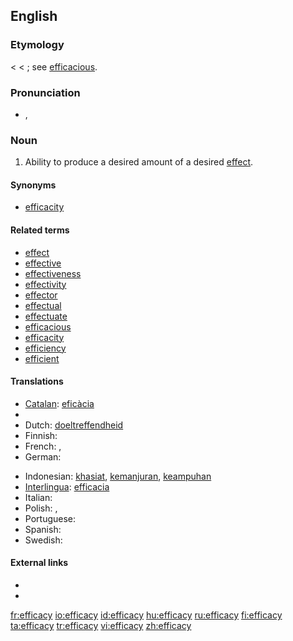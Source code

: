 ==English==

===Etymology===
< {{etyl|la}} {{term|efficacia||efficacy}} < {{term|efficax||efficacious}}; see [[efficacious]].

===Pronunciation===
* {{IPA|/ˈɛf.ɪ.kə.si/}}, {{SAMPA|/"Ef.I.k@.si/}}

===Noun===
{{en-noun|-}}

# {{uncountable}} Ability to produce a desired amount of a desired [[effect]].

====Synonyms====
* [[efficacity]]

====Related terms====
* [[effect]]
* [[effective]]
* [[effectiveness]]
* [[effectivity]]
* [[effector]]
* [[effectual]]
* [[effectuate]]
* [[efficacious]]
* [[efficacity]]
* [[efficiency]]
* [[efficient]]

====Translations====
{{trans-top|ability to produce effect}}
* [[Catalan]]: [[eficàcia]] {{f}}
* {{trreq|Chinese}}
* Dutch: [[doeltreffendheid]]
* Finnish: {{t-|fi|tehokkuus}}
* French: {{t|fr|efficience|f}}, {{t+|fr|efficacité|f}}
* German: {{t-|de|Wirksamkeit|f}}
{{trans-mid}}
* Indonesian: [[khasiat]], [[manjur|kemanjuran]], [[ampuh|keampuhan]]
* [[Interlingua]]: [[efficacia]]
* Italian: {{t+|it|efficacia|f}}
* Polish: {{t|pl|efektywność|f}}, {{t|pl|sktuteczność|f}}
* Portuguese: {{t+|pt|eficácia|f}}
* Spanish: {{t+|es|eficacia|f}}
* Swedish: {{t+|sv|effektivitet|f}}
{{trans-bottom}}

====External links====
* {{R:Webster 1913}}
* {{R:Century 1911}}

[[fr:efficacy]]
[[io:efficacy]]
[[id:efficacy]]
[[hu:efficacy]]
[[ru:efficacy]]
[[fi:efficacy]]
[[ta:efficacy]]
[[tr:efficacy]]
[[vi:efficacy]]
[[zh:efficacy]]